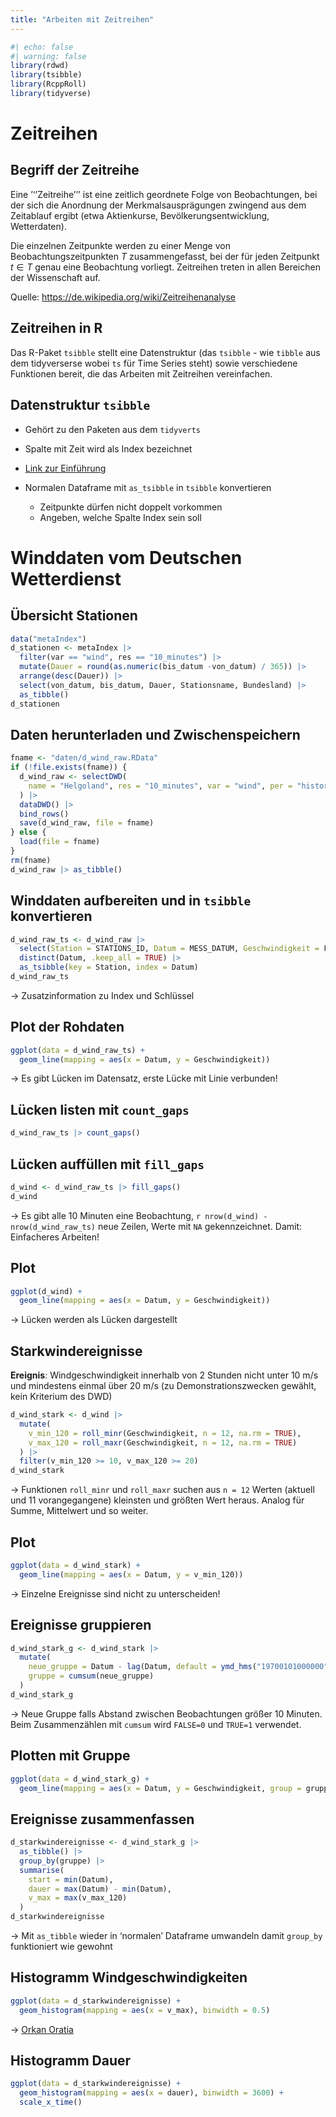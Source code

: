 ```yaml
---
title: "Arbeiten mit Zeitreihen"
---
```


```r
#| echo: false
#| warning: false
library(rdwd)
library(tsibble)
library(RcppRoll)
library(tidyverse)
```

# Zeitreihen

## Begriff der Zeitreihe

Eine '''Zeitreihe''' ist eine zeitlich geordnete Folge von Beobachtungen, bei der sich die Anordnung der Merkmalsausprägungen zwingend aus dem Zeitablauf ergibt (etwa Aktienkurse, Bevölkerungsentwicklung, Wetterdaten).

Die einzelnen Zeitpunkte werden zu einer Menge von Beobachtungszeitpunkten $T$ zusammengefasst, bei der für jeden Zeitpunkt $t \in T$ genau eine Beobachtung vorliegt. Zeitreihen treten in allen Bereichen der Wissenschaft auf.

Quelle: <https://de.wikipedia.org/wiki/Zeitreihenanalyse>

## Zeitreihen in R

Das R-Paket `tsibble` stellt eine Datenstruktur (das `tsibble` - wie `tibble` aus dem tidyverserse wobei `ts` für Time Series steht) sowie verschiedene Funktionen bereit, die das Arbeiten mit Zeitreihen vereinfachen.

## Datenstruktur `tsibble`

- Gehört zu den Paketen aus dem `tidyverts`

- Spalte mit Zeit wird als Index bezeichnet

- [Link zur Einführung](https://cran.rstudio.com/web/packages/tsibble/vignettes/intro-tsibble.html)

- Normalen Dataframe mit `as_tsibble` in `tsibble` konvertieren
  * Zeitpunkte dürfen nicht doppelt vorkommen
  * Angeben, welche Spalte Index sein soll
  
# Winddaten vom Deutschen Wetterdienst

## Übersicht Stationen

```r
data("metaIndex")
d_stationen <- metaIndex |> 
  filter(var == "wind", res == "10_minutes") |>
  mutate(Dauer = round(as.numeric(bis_datum -von_datum) / 365)) |>
  arrange(desc(Dauer)) |>
  select(von_datum, bis_datum, Dauer, Stationsname, Bundesland) |>
  as_tibble()
d_stationen
```

## Daten herunterladen und Zwischenspeichern {.smaller}

```r
fname <- "daten/d_wind_raw.RData"
if (!file.exists(fname)) {
  d_wind_raw <- selectDWD(
    name = "Helgoland", res = "10_minutes", var = "wind", per = "historical", current = TRUE
  ) |>
  dataDWD() |>
  bind_rows()
  save(d_wind_raw, file = fname)
} else {
  load(file = fname)
}
rm(fname)
d_wind_raw |> as_tibble()
```

## Winddaten aufbereiten und in `tsibble` konvertieren

```r
d_wind_raw_ts <- d_wind_raw |>
  select(Station = STATIONS_ID, Datum = MESS_DATUM, Geschwindigkeit = FF_10) |>
  distinct(Datum, .keep_all = TRUE) |>
  as_tsibble(key = Station, index = Datum)
d_wind_raw_ts
```

[]{.down40}

$\rightarrow$ Zusatzinformation zu Index und Schlüssel

## Plot der Rohdaten

```r
ggplot(data = d_wind_raw_ts) + 
  geom_line(mapping = aes(x = Datum, y = Geschwindigkeit))
```

[]{.down40}

$\rightarrow$ Es gibt Lücken im Datensatz, erste Lücke mit Linie verbunden!

## Lücken listen mit `count_gaps`

```r
d_wind_raw_ts |> count_gaps() 
```

## Lücken auffüllen mit `fill_gaps`

```r
d_wind <- d_wind_raw_ts |> fill_gaps()
d_wind 
```

[]{.down40}

$\rightarrow$ Es gibt alle 10 Minuten eine Beobachtung, `r nrow(d_wind) - nrow(d_wind_raw_ts)` neue Zeilen, Werte mit `NA` gekennzeichnet. Damit: Einfacheres Arbeiten!

## Plot

```r
ggplot(d_wind) + 
  geom_line(mapping = aes(x = Datum, y = Geschwindigkeit))
```

[]{.down40}

$\rightarrow$ Lücken werden als Lücken dargestellt

## Starkwindereignisse {.smaller}

**Ereignis**: Windgeschwindigkeit innerhalb von 2 Stunden nicht unter 10 m/s und mindestens einmal über 20 m/s (zu Demonstrationszwecken gewählt, kein Kriterium des DWD)

```r
d_wind_stark <- d_wind |>
  mutate(
    v_min_120 = roll_minr(Geschwindigkeit, n = 12, na.rm = TRUE),
    v_max_120 = roll_maxr(Geschwindigkeit, n = 12, na.rm = TRUE)
  ) |>
  filter(v_min_120 >= 10, v_max_120 >= 20)
d_wind_stark 
```

[]{.down40}

$\rightarrow$ Funktionen `roll_minr` und `roll_maxr` suchen aus `n = 12` Werten (aktuell und 11 vorangegangene) kleinsten und größten Wert heraus. Analog für Summe, Mittelwert und so weiter. 

## Plot

```r
ggplot(data = d_wind_stark) +
  geom_line(mapping = aes(x = Datum, y = v_min_120))
```

[]{.down40}

$\rightarrow$ Einzelne Ereignisse sind nicht zu unterscheiden!

## Ereignisse gruppieren {.smaller}

```r
d_wind_stark_g <- d_wind_stark |>
  mutate(
    neue_gruppe = Datum - lag(Datum, default = ymd_hms("19700101000000")) > 10,
    gruppe = cumsum(neue_gruppe)
  )
d_wind_stark_g 
```

[]{.down40}

$\rightarrow$ Neue Gruppe falls Abstand zwischen Beobachtungen größer 10 Minuten. Beim Zusammenzählen mit `cumsum` wird `FALSE=0` und `TRUE=1` verwendet.

## Plotten mit Gruppe

```r
ggplot(data = d_wind_stark_g) +
  geom_line(mapping = aes(x = Datum, y = Geschwindigkeit, group = gruppe))
```

## Ereignisse zusammenfassen {.smaller}

```r
d_starkwindereignisse <- d_wind_stark_g |> 
  as_tibble() |>
  group_by(gruppe) |>
  summarise(
    start = min(Datum),
    dauer = max(Datum) - min(Datum),
    v_max = max(v_max_120)
  )
d_starkwindereignisse 
```

[]{.down40}

$\rightarrow$ Mit `as_tibble` wieder in 'normalen' Dataframe umwandeln damit `group_by` funktioniert wie gewohnt

## Histogramm Windgeschwindigkeiten

```r
ggplot(data = d_starkwindereignisse) +
  geom_histogram(mapping = aes(x = v_max), binwidth = 0.5)
```

[]{.down40}

$\rightarrow$ [Orkan Oratia](https://www.wetteronline.de/extremwetter/orkan-oratia-ueber-nordeuropa-sachschaeden-in-millionenhoehe-2000-10-30-or)

## Histogramm Dauer

```r
ggplot(data = d_starkwindereignisse) +
  geom_histogram(mapping = aes(x = dauer), binwidth = 3600) +
  scale_x_time()
```
